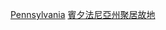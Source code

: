 {{Commons category|Ghost towns in Pennsylvania}}

[[Category:美國各州鬼鎮|Pennsylvania]]
[[Category:賓夕法尼亞州聚居故地|]]